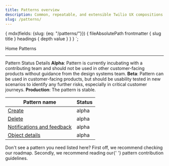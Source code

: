 ```yaml
---
title: Patterns overview
description: Common, repeatable, and extensible Twilio UX compositions that you can use to solve product and UI problems.
slug: /patterns/
---
```



  {
    mdx(fields: {slug: {eq: "/patterns/"}}) {
      fileAbsolutePath
      frontmatter {
        slug
        title
      }
      headings {
        depth
        value
      }
    }
  }
`;

<content>

<Breadcrumb>
  <BreadcrumbItem to="/">Home</BreadcrumbItem>
</Breadcrumb>
<Heading as="h1" variant="heading10">
  Patterns
</Heading>

</content>

---

<contentwrapper>

<content>

<Card>
  <Heading as="h4" variant="heading40">
    Pattern Status Details
  </Heading>
  <Text as="p" marginBottom="space20">
    <strong>Alpha</strong>: Pattern is currently incubating with a contributing team and should not be used in other customer-facing products without guidance from the design systems team.
  </Text>
  <Text as="p" marginBottom="space20">
    <strong>Beta</strong>: Pattern can be used in customer-facing products, but should be usability tested in new scenarios to identify any further risks, especially in critical customer journeys.
  </Text>
  <Text as="p" marginBottom="space20">
    <strong>Production</strong>: The pattern is stable.
  </Text>
</Card>

| Pattern name               | Status |
|----------------------------|--------|
| [Create]()                     | alpha  |
| [Delete](patterns/delete)                     | alpha  |
| [Notifications and feedback](patterns/notifications/) | alpha  |
| [Object details]()             | alpha  |

<Callout>
  <CalloutTitle as="h4">Don't see a pattern you need listed here?</CalloutTitle>
  <UnorderedList>
    <ListItem>
      First off, we recommend <SiteLink to="/roadmap">checking our roadmap</SiteLink>.
    </ListItem>
    <ListItem>
      Secondly, we recommend reading our{' '}
      <Anchor href="">pattern contribution guidelines</Anchor>.
    </ListItem>
  </UnorderedList>
</Callout>

</content>

</contentwrapper>
